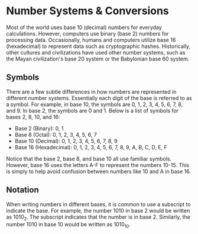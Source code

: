 # Number Systems & Conversions

Most of the world uses base 10 (decimal) numbers for everyday calculations. However, computers use binary (base 2) numbers for processing data. Occasionally, humans and computers utilize base 16 (hexadecimal) to represent data such as cryptographic hashes. Historically, other cultures and civilizations have used other number systems, such as the Mayan civilization's base 20 system or the Babylonian base 60 system.

## Symbols

There are a few subtle differences in how numbers are represented in different number systems.  Essentially each digit of the base is referred to as a symbol.  For example, in base 10, the symbols are 0, 1, 2, 3, 4, 5, 6, 7, 8, and 9.  In base 2, the symbols are 0 and 1.   Below is a list of symbols for bases 2, 8, 10, and 16:

- Base 2 (Binary): 0, 1
- Base 8 (Octal): 0, 1, 2, 3, 4, 5, 6, 7
- Base 10 (Decimal): 0, 1, 2, 3, 4, 5, 6, 7, 8, 9
- Base 16 (Hexadecimal): 0, 1, 2, 3, 4, 5, 6, 7, 8, 9, A, B, C, D, E, F

Notice that the base 2, base 8, and base 10 all use familiar symbols.  However, base 16 uses the letters A-F to represent the numbers 10-15.  This is simply to help avoid confusion between numbers like 10 and A in base 16.

## Notation

When writing numbers in different bases, it is common to use a subscript to indicate the base.  For example, the number 1010 in base 2 would be written as $1010_2$.  The subscript indicates that the number is in base 2.  Similarly, the number 1010 in base 10 would be written as $1010_{10}$.